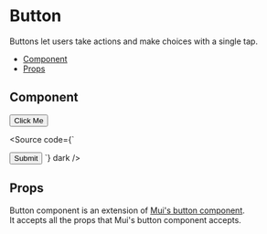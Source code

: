 

# Button
Buttons let users take actions and make choices with a single tap.
- [Component](#component)
- [Props](#props)

<Meta title='ui/Button' />

## Component
<Unstyled>
  <Button>Click Me</Button>
</Unstyled>

<Source code={`

<Button onClick={handleClick}>Submit</Button>
`} dark />

## Props
Button component is an extension of [Mui's button component](https://mui.com/base-ui/react-button/components-api/#button).  
It accepts all the props that Mui's button component accepts. 
<ArgTypes of={ButtonStories.UIStory} />